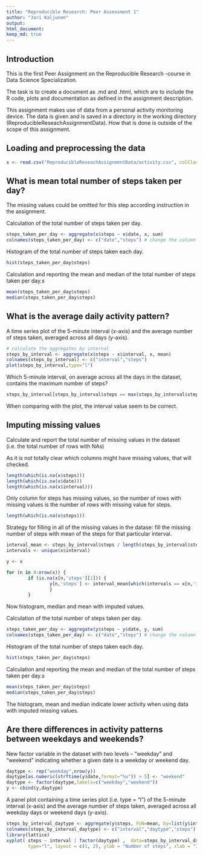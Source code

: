 ```yaml
---
title: "Reproducible Research: Peer Assessment 1"
author: "Jari Kaljunen"
output: 
html_document:
keep_md: true
---
```


## Introduction

This is the first Peer Assignment on the Reproducible Research -course in Data Science Specialization.

The task is to create a document as .md and .html, which are to include the R code, plots and documentation
as defined in the assignment description.

This assignment makes use of data from a personal activity monitoring device. The data is given and is saved in 
a directory in the working directory (ReproducibleReseachAssignmentData). How that is done is outside of the scope
of this assignment.

## Loading and preprocessing the data

```r
x <- read.csv("ReproducibleReseachAssignmentData/activity.csv", colClasses=c("numeric","Date","integer"))
```

## What is mean total number of steps taken per day?

The missing values could be omitted for this step according instruction in the assignment.

Calculation of the total number of steps taken per day.

```r
steps_taken_per_day <- aggregate(x$steps ~ x$date, x, sum)
colnames(steps_taken_per_day) <- c("date","steps") # change the column names for clarity
```

Histogram of the total number of steps taken each day.

```r
hist(steps_taken_per_day$steps)
```

Calculation and reporting the mean and median of the total number of steps taken per day.s

```r
mean(steps_taken_per_day$steps)
median(steps_taken_per_day$steps)
```

## What is the average daily activity pattern?

A time series plot of the 5-minute interval (x-axis) and the average number of steps taken, averaged across all days (y-axis).

```r
# calculate the aggregates by interval
steps_by_interval <- aggregate(x$steps ~ x$interval, x, mean)
colnames(steps_by_interval) <- c("interval","steps")
plot(steps_by_interval,type="l")
```

Which 5-minute interval, on average across all the days in the dataset, contains the maximum number of steps?

```r
steps_by_interval[steps_by_interval$steps == max(steps_by_interval$steps),'interval']
```

When comparing with the plot, the interval value seem to be correct.

## Imputing missing values

Calculate and report the total number of missing values in the dataset (i.e. the total number of rows with NAs)

As it is not totally clear which columns might have missing values, that will checked.

```r
length(which(is.na(x$steps)))
length(which(is.na(x$date)))
length(which(is.na(x$interval)))
```

Only column for steps has missing values, so the number of rows with missing values is the number of rows with
missing value for steps.
```r
length(which(is.na(x$steps)))
```

Strategy for filling in all of the missing values in the datase: fill the missing number of steps with
mean of the steps for that particular interval.

```r
interval_mean <- steps_by_interval$steps / length(steps_by_interval$steps)
intervals <- unique(x$interval)

y <- x

for (n in 0:nrow(x)) {
        if (is.na(x[n,'steps'][1])) {
                y[n,'steps'] <- interval_mean[which(intervals == x[n,'interval'])]
                }
        }
```

Now histogram, median and mean with imputed values.

Calculation of the total number of steps taken per day.

```r
steps_taken_per_day <- aggregate(y$steps ~ y$date, y, sum)
colnames(steps_taken_per_day) <- c("date","steps") # change the column names for clarity
```

Histogram of the total number of steps taken each day.

```r
hist(steps_taken_per_day$steps)
```

Calculation and reporting the mean and median of the total number of steps taken per day.s

```r
mean(steps_taken_per_day$steps)
median(steps_taken_per_day$steps)
```

The histogram, mean and median indicate lower activity when using data with imputed missing values.

## Are there differences in activity patterns between weekdays and weekends?

New factor variable in the dataset with two levels -- "weekday" and "weekend" indicating whether a given date is a weekday or weekend day.

```r
daytype <- rep("weekday",nrow(y))
daytype[as.numeric(strftime(y$date,format="%u")) > 5] <- "weekend"
daytype <- factor(daytype,labels=c("weekday","weekend"))
y <- cbind(y,daytype)
```

A panel plot containing a time series plot (i.e. type = "l") of the 5-minute interval (x-axis) and the average number of steps taken, averaged across all weekday days or weekend days (y-axis).

```r
steps_by_interval_daytype <- aggregate(y$steps, FUN=mean, by=list(y$interval,y$daytype))
colnames(steps_by_interval_daytype) <- c("interval","daytype","steps")
library(lattice)
xyplot( steps ~ interval | factor(daytype) ,  data=steps_by_interval_daytype,
        type="l", layout = c(1, 2), ylab = "Number of steps", xlab = "Interval")
```
